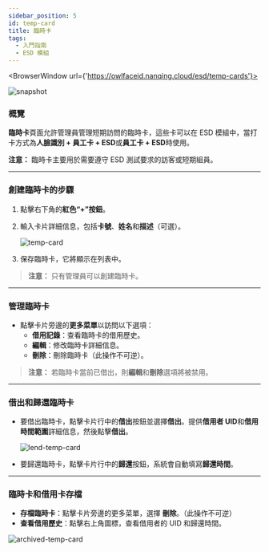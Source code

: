 ```yaml
---
sidebar_position: 5
id: temp-card
title: 臨時卡
tags:
  - 入門指南
  - ESD 模組
---
```



<BrowserWindow url={'https://owlfaceid.nanqing.cloud/esd/temp-cards'}>

![snapshot](/assets/esd/ch/temp-cards.png)

</BrowserWindow>

### 概覽

**臨時卡**頁面允許管理員管理短期訪問的臨時卡，這些卡可以在 ESD 模組中，當打卡方式為**人臉識別 + 員工卡 + ESD**或**員工卡 + ESD**時使用。

**注意：** 臨時卡主要用於需要遵守 ESD 測試要求的訪客或短期組員。

---

### 創建臨時卡的步驟

1. 點擊右下角的**紅色“+”按鈕**。
2. 輸入卡片詳細信息，包括**卡號**、**姓名**和**描述**（可選）。

   ![temp-card](/assets/esd/ch/temp-card.png)

3. 保存臨時卡，它將顯示在列表中。

> **注意：** 只有管理員可以創建臨時卡。

---

### 管理臨時卡

- 點擊卡片旁邊的**更多菜單**以訪問以下選項：
  - **借用記錄**：查看臨時卡的借用歷史。
  - **編輯**：修改臨時卡詳細信息。
  - **刪除**：刪除臨時卡（此操作不可逆）。

> **注意：** 若臨時卡當前已借出，則**編輯**和**刪除**選項將被禁用。

---

### 借出和歸還臨時卡

- 要借出臨時卡，點擊卡片行中的**借出**按鈕並選擇**借出**。提供**借用者 UID**和**借用時間範圍**詳細信息，然後點擊**借出**。

  ![lend-temp-card](/assets/esd/ch/lend-temp-card.png)

- 要歸還臨時卡，點擊卡片行中的**歸還**按鈕，系統會自動填寫**歸還時間**。

---

### 臨時卡和借用卡存檔

- **存檔臨時卡**：點擊卡片旁邊的更多菜單，選擇 **刪除**。（此操作不可逆）
- **查看借用歷史**：點擊右上角圖標，查看借用者的 UID 和歸還時間。

![archived-temp-card](/assets/esd/ch/archived-temp-card.png)
